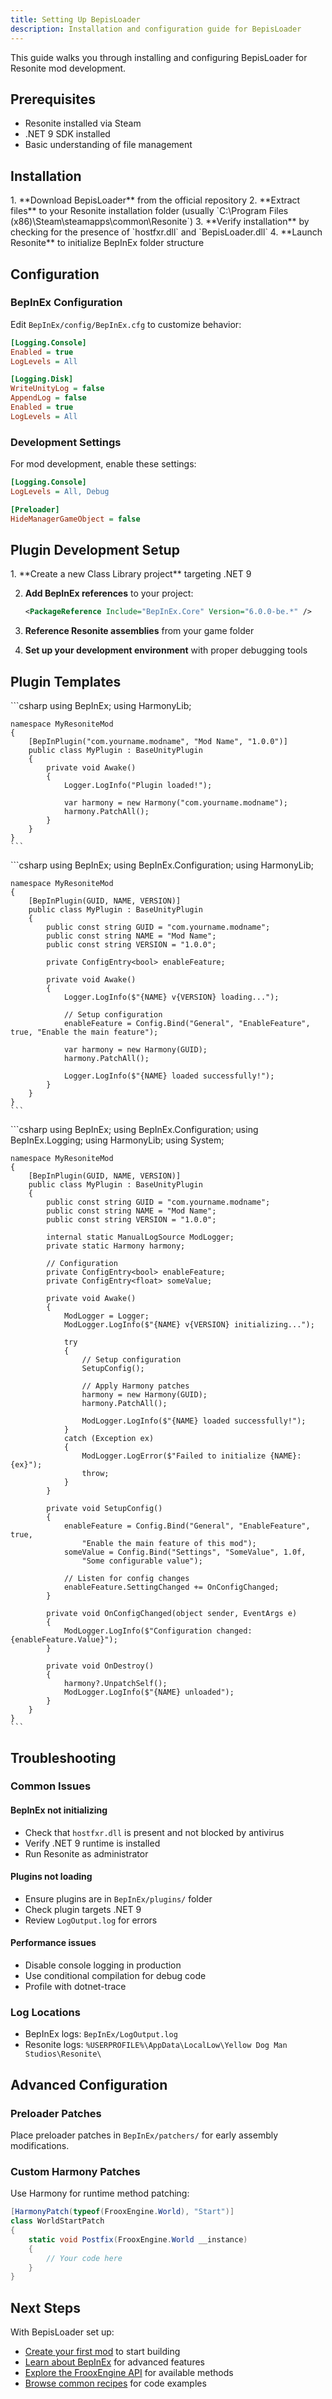 ```yaml
---
title: Setting Up BepisLoader
description: Installation and configuration guide for BepisLoader
---
```



This guide walks you through installing and configuring BepisLoader for Resonite mod development.

## Prerequisites

- Resonite installed via Steam
- .NET 9 SDK installed
- Basic understanding of file management

## Installation

<Steps>
1. **Download BepisLoader** from the official repository
2. **Extract files** to your Resonite installation folder (usually `C:\Program Files (x86)\Steam\steamapps\common\Resonite`)
3. **Verify installation** by checking for the presence of `hostfxr.dll` and `BepisLoader.dll`
4. **Launch Resonite** to initialize BepInEx folder structure
</Steps>

## Configuration

### BepInEx Configuration

Edit `BepInEx/config/BepInEx.cfg` to customize behavior:

```ini
[Logging.Console]
Enabled = true
LogLevels = All

[Logging.Disk]
WriteUnityLog = false
AppendLog = false
Enabled = true
LogLevels = All
```

### Development Settings

For mod development, enable these settings:

```ini
[Logging.Console]
LogLevels = All, Debug

[Preloader]
HideManagerGameObject = false
```

## Plugin Development Setup

<Steps>
1. **Create a new Class Library project** targeting .NET 9

2. **Add BepInEx references** to your project:
   ```xml
   <PackageReference Include="BepInEx.Core" Version="6.0.0-be.*" />
   ```

3. **Reference Resonite assemblies** from your game folder

4. **Set up your development environment** with proper debugging tools
</Steps>

## Plugin Templates

<Tabs>
  <TabItem label="Basic">
    ```csharp
    using BepInEx;
    using HarmonyLib;

    namespace MyResoniteMod
    {
        [BepInPlugin("com.yourname.modname", "Mod Name", "1.0.0")]
        public class MyPlugin : BaseUnityPlugin
        {
            private void Awake()
            {
                Logger.LogInfo("Plugin loaded!");
                
                var harmony = new Harmony("com.yourname.modname");
                harmony.PatchAll();
            }
        }
    }
    ```
  </TabItem>
  <TabItem label="With Config">
    ```csharp
    using BepInEx;
    using BepInEx.Configuration;
    using HarmonyLib;

    namespace MyResoniteMod
    {
        [BepInPlugin(GUID, NAME, VERSION)]
        public class MyPlugin : BaseUnityPlugin
        {
            public const string GUID = "com.yourname.modname";
            public const string NAME = "Mod Name";
            public const string VERSION = "1.0.0";
            
            private ConfigEntry<bool> enableFeature;
            
            private void Awake()
            {
                Logger.LogInfo($"{NAME} v{VERSION} loading...");
                
                // Setup configuration
                enableFeature = Config.Bind("General", "EnableFeature", true, "Enable the main feature");
                
                var harmony = new Harmony(GUID);
                harmony.PatchAll();
                
                Logger.LogInfo($"{NAME} loaded successfully!");
            }
        }
    }
    ```
  </TabItem>
  <TabItem label="Advanced">
    ```csharp
    using BepInEx;
    using BepInEx.Configuration;
    using BepInEx.Logging;
    using HarmonyLib;
    using System;

    namespace MyResoniteMod
    {
        [BepInPlugin(GUID, NAME, VERSION)]
        public class MyPlugin : BaseUnityPlugin
        {
            public const string GUID = "com.yourname.modname";
            public const string NAME = "Mod Name";
            public const string VERSION = "1.0.0";
            
            internal static ManualLogSource ModLogger;
            private static Harmony harmony;
            
            // Configuration
            private ConfigEntry<bool> enableFeature;
            private ConfigEntry<float> someValue;
            
            private void Awake()
            {
                ModLogger = Logger;
                ModLogger.LogInfo($"{NAME} v{VERSION} initializing...");
                
                try
                {
                    // Setup configuration
                    SetupConfig();
                    
                    // Apply Harmony patches
                    harmony = new Harmony(GUID);
                    harmony.PatchAll();
                    
                    ModLogger.LogInfo($"{NAME} loaded successfully!");
                }
                catch (Exception ex)
                {
                    ModLogger.LogError($"Failed to initialize {NAME}: {ex}");
                    throw;
                }
            }
            
            private void SetupConfig()
            {
                enableFeature = Config.Bind("General", "EnableFeature", true, 
                    "Enable the main feature of this mod");
                someValue = Config.Bind("Settings", "SomeValue", 1.0f, 
                    "Some configurable value");
                
                // Listen for config changes
                enableFeature.SettingChanged += OnConfigChanged;
            }
            
            private void OnConfigChanged(object sender, EventArgs e)
            {
                ModLogger.LogInfo($"Configuration changed: {enableFeature.Value}");
            }
            
            private void OnDestroy()
            {
                harmony?.UnpatchSelf();
                ModLogger.LogInfo($"{NAME} unloaded");
            }
        }
    }
    ```
  </TabItem>
</Tabs>

## Troubleshooting

### Common Issues

#### BepInEx not initializing
- Check that `hostfxr.dll` is present and not blocked by antivirus
- Verify .NET 9 runtime is installed
- Run Resonite as administrator

#### Plugins not loading
- Ensure plugins are in `BepInEx/plugins/` folder
- Check plugin targets .NET 9
- Review `LogOutput.log` for errors

#### Performance issues
- Disable console logging in production
- Use conditional compilation for debug code
- Profile with dotnet-trace

### Log Locations
- BepInEx logs: `BepInEx/LogOutput.log`
- Resonite logs: `%USERPROFILE%\AppData\LocalLow\Yellow Dog Man Studios\Resonite\`

## Advanced Configuration

### Preloader Patches
Place preloader patches in `BepInEx/patchers/` for early assembly modifications.

### Custom Harmony Patches
Use Harmony for runtime method patching:
```csharp
[HarmonyPatch(typeof(FrooxEngine.World), "Start")]
class WorldStartPatch
{
    static void Postfix(FrooxEngine.World __instance)
    {
        // Your code here
    }
}
```

## Next Steps

With BepisLoader set up:
- [Create your first mod](/getting-started/first-mod/) to start building
- [Learn about BepInEx](/guides/bepinex/) for advanced features
- [Explore the FrooxEngine API](/reference/frooxengine/) for available methods
- [Browse common recipes](/recipes/common-patterns/) for code examples